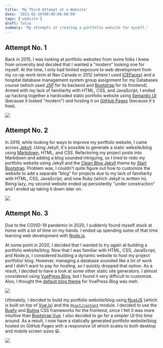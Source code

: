 ```yaml
---
title: 'My Third Attempt at a Website'
date: '2021-02-16T00:00:00-08:00'
tags: ['website']
draft: false
summary: 'My attempts at creating a portfolio website for myself.'
---
```


## Attempt No. 1

Back in 2015, I was looking at portfolio websites from some folks I knew from
university and decided that I wanted a "modern" looking one for myself. At the
time, I only had limited exposure to web development from my co-op work term at
Nav Canada in 2012 (where I used
[ICEFaces](http://www.icesoft.org/java/projects/ICEfaces/overview.jsf)) and a
hospital database management system group assignment for my Databases course
(which used [JSP](https://projects.eclipse.org/projects/ee4j.jsp) for its
backend and [Bootstrap](https://getbootstrap.com) for its frontend). Armed with
my lack of familiarity with HTML, CSS, and JavaScript, I ended up hacking
together a hardcoded static portfolio website using [Semantic
UI](https://semantic-ui.com) (because it looked "modern") and hosting it on
[GitHub Pages](https://pages.github.com) (because it's free).

<img src="/static/images/blog/2021-02-16___my-third-attempt-at-a-website/website-1.png" />

## Attempt No. 2

In 2019, while looking for ways to improve my portfolio website, I came across
[Jekyll](https://jekyllrb.com). Using Jekyll, it's possible to generate a static
website/blog using [Markdown](https://daringfireball.net/projects/markdown),
HTML, and CSS. Refactoring my project posts into Markdown and adding a blog
sounded intriguing, so I tried to redo my portfolio website using Jekyll and the
[Clean Blog Jekyll](https://startbootstrap.com/theme/clean-blog-jekyll) theme by
[Start Bootstrap](https://startbootstrap.com). Problem was, I couldn't quite
figure out how to customize the website to add a separate "blog" for projects
due to my lack of familiarity with HTML, CSS, JavaScript, and now Ruby (which
Jekyll is written in). Being lazy, my second website ended up persistently
"under construction" and I ended up taking it down later on.

<img src="/static/images/blog/2021-02-16___my-third-attempt-at-a-website/clean-blog-jekyll-theme.png" />

## Attempt No. 3

Due to the COVID-19 pandemic in 2020, I suddenly found myself stuck at home with
a lot of time on my hands. I ended up spending some of that time learning web
development with [Node.js](https://nodejs.org).

At some point in 2020, I decided that I wanted to try again at building a
portfolio website/blog. Now that I was familiar with HTML, CSS, JavaScript, and
Node.js, I considered building a dynamic website to host my project portfolio/
blog. However, managing a database sounded like a lot of work and I didn't want
to pay for hosting, so I quickly dropped that option. As a result, I decided to
have a look at some other static site generators. I almost considered using
[VuePress Blog](https://vuepress.vuejs.org/plugin/official/plugin-blog.html),
but I found it very difficult to customize. Also, I thought the [default blog
theme](https://vuepress.vuejs.org/theme/blog-theme.html) for VuePress Blog was
meh.

<img src="/static/images/blog/2021-02-16___my-third-attempt-at-a-website/vuepress-default-blog-theme.png" />

Ultimately, I decided to build my portfolio website/blog using
[NuxtJS](https://nuxtjs.org) (which is built on top of
[Vue.js](https://vuejs.org)) and the
[`@nuxt/content`](https://content.nuxtjs.org) module. I decided to use the
[Buefy](https://buefy.org) and [Bulma](https://bulma.io) CSS frameworks for the
frontend, since I felt it was more intuitive than [Bootstrap
Vue](https://bootstrap-vue.org). I also decided to go for a simpler UI this time
around. As a result, I now have a statically generated portfolio website/blog
hosted on GitHub Pages with a responsive UI which scales to both desktop and
mobile screen sizes 😃.

<img src="/static/images/blog/2021-02-16___my-third-attempt-at-a-website/website-3-desktop.png" />
